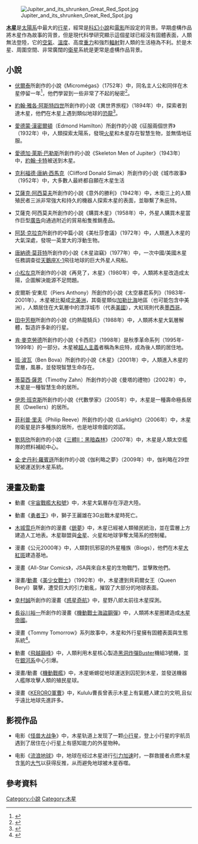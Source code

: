 [[File:Jupiter_and_its_shrunken_Great_Red_Spot.jpg|thumb]]

'''[[木星|木星]]'''是[[太陽系|太陽系]]中最大的[[行星|行星]]，經常是[[科幻小說|科幻小說]]和[[電影|電影]]所設定的背景。早期虛構作品將木星作為故事的背景，但是現代科學研究顯示這個星球已經沒有固體表面，人類無法登陸，它的[[空氣|空氣]]、[[溫度|溫度]]、高度[[重力|重力]]和強烈[[輻射|輻射]]對人類的生活極為不利。於是木星、周圍空間、非常廣闊的[[衛星|衛星]]系統是更常是虛構作品背景。

==小說==
*[[伏爾泰|伏爾泰]]所創作的小說《Micromégas》（1752年）中，同名主人公和同伴在木星停留一年<ref>{{Cite journal
 |author1=Kragh, Helge |author2=Pedersen, Kurt Møller | date=2008
 | title=The Moon that Wasn't: The Saga of Venus' Spurious Satellite | page=28 | publisher=Springer | isbn=3-7643-8908-7
 | bibcode=2008mwsv.book.....K
 | journal=The Moon that Wasn't: the Saga of Venus' Spurious Satellite
 
}}</ref>，他們學習到一些非常了不起的秘密<ref>{{cite book
 |author1=Voltaire |author2=Cuffe, Theo |author3=Mason, Haydn Trevor | date=2002 | title=Micromégas and other short fictions
 |url=https://archive.org/details/micromegasothers0000volt | page=[https://archive.org/details/micromegasothers0000volt/page/24 24]
 | publisher=Penguin Classics | isbn=0-14-044686-9 | others=translated by Theo Cuffe
}}</ref>。

*[[約翰·雅各·阿斯特四世|約翰·雅各·阿斯特四世]]所創作的小說《異世界旅程》（1894年）中，探索者到達木星，他們在木星上遇到類似地球的[[恐龍|恐龍]]<ref>{{cite book
 | first=Mark | last=Bould | date=2009 | page=[https://archive.org/details/routledgecompani00boul/page/20 20]
 | title=The Routledge Companion to Science Fiction
 | url=https://archive.org/details/routledgecompani00boul | editor=Sherryl Vint, Adam Roberts
 | publisher=Taylor & Francis | isbn=0-415-45378-X }}</ref>。

*[[愛德蒙·漢密爾頓|愛德蒙·漢密爾頓]]（Edmond Hamilton）所創作的小說《征服兩個世界》（1932年）中，人類探索太陽系，發現[[火星|火星]]和木星存在智慧生物，並無情地征服。

*[[愛德加·萊斯·巴勒斯|愛德加·萊斯·巴勒斯]]所創作的小說《Skeleton Men of Jupiter》（1943年）中，[[約翰·卡特|約翰·卡特]]被送到木星。

*[[克利福德·唐納·西馬克|克利福德·唐納·西馬克]]（Clifford Donald Simak）所創作的小說《城市故事》（1952年）中，大多數人最終都自願在木星生活

*[[艾薩克·阿西莫夫|艾薩克·阿西莫夫]]所創作的小說《意外的勝利》（1942年）中，木衛三上的人類殖民者三派非常強大和持久的機器人探索木星的表面，並聯繫了朱庇特。

*艾薩克·阿西莫夫所創作的小說《購買木星》（1958年）中，外星人購買木星當作巨型[[廣告|廣告]]向通過附近的貿易船隻推銷產品。

*[[阿瑟·克拉克|阿瑟·克拉克]]所創作的中篇小說《美杜莎會議》（1972年）中，人類進入木星的大氣深處，發現一英里大的浮動生物。

*[[唐納德·莫菲特|唐納德·莫菲特]]所創作的小說《木星盜竊》（1977年）中，一次中國/美國木星任務調查從[[天鵝座X-1|天鵝座X-1]]飛往地球的巨大外星人飛船。

*[[小松左京|小松左京]]所創作的小說《再見了，木星》（1980年）中，人類將木星改造成太陽，企圖解決能源不足問題。

*皮爾斯·安東尼（Piers Anthony）所創作的小說《太空暴君系列》（1983年- 2001年）。木星被比擬成[[北美洲|北美洲]]，其衛星類似[[加勒比海|加勒比海]]地區（也可能包含中美洲），人類居住在大氣層中的漂浮城市（代表[[美國|美國]]），大紅斑則代表[[墨西哥|墨西哥]]。

*[[田中芳樹|田中芳樹]]所創作的小說《灼熱龍騎兵》（1988年）中，人類將木星大氣層解體，製造許多新的行星。

*[[肯·麥克勞德|肯·麥克勞德]]所創作的小說《卡西尼》（1998年）是秋季革命系列（1995年- 1999年）的一部分。木星被[[超人主義|超人主義]]者稱為朱庇特，成為後人類的居住地。

*[[班·波瓦|班·波瓦]]（Ben Bova）所創作的小說《木星》（2001年）中，人類進入木星的雲層，風暴，並發現智慧生命存在。

*[[蒂莫西·薩恩|蒂莫西·薩恩]]（Timothy Zahn）所創作的小說《曼塔的禮物》（2002年）中，木星是一種智慧生命的居所。

*[[伊恩·班克斯|伊恩·班克斯]]所創作的小說《代數學家》（2005年）中，木星是一種壽命極長居民（Dwellers）的居所。

*[[菲利普·里夫|菲利普·里夫]]（Philip Reeve）所創作的小說《Larklight》（2006年）中，木星的衛星是許多種族的居所，也是地球帝國的郊區。

*[[劉慈欣|劉慈欣]]所創作的小說《[[三體II：黑暗森林|三體II：黑暗森林]]》（2007年）中，木星是人類太空艦隊的燃料補給中心。

*[[金·史丹利·羅賓遜|金·史丹利·羅賓遜]]所創作的小說《伽利略之夢》（2009年）中，伽利略在29世紀被運送到木星系統。

==漫畫及動畫==
*動畫《[[宇宙戰艦大和號|宇宙戰艦大和號]]》中，木星大氣層存在浮遊大陸。

*動畫《[[勇者王|勇者王]]》中，獅子王麗雄在3G出戰木星時死亡。

*[[木城雪戶|木城雪戶]]所創作的漫畫《[[銃夢|銃夢]]》中，木星已經被人類殖民統治，並在雲層上方建造人工地表。木星聯盟與[[金星|金星]]、火星和地球爭奪太陽系的控制權。

*漫畫《公元2000年》中，人類對抗邪惡的外星種族（Biogs），他們在木星[[大紅斑|大紅斑]]建造基地。

*漫畫《All-Star Comics》，JSA與來自木星的生物戰鬥，並擊敗他們。

*漫畫/[[動畫|動畫]]《[[美少女戰士|美少女戰士]]》（1992年）中，木星遭到貝莉爾女王（Queen Beryl）襲擊，遭受巨大的引力動亂，摧毀了大部分的地球表面。

*[[幸村誠|幸村誠]]所創作的漫畫《[[惑星奇航|惑星奇航]]》中，星野八郎太前往木星探測。

*[[長谷川裕一|長谷川裕一]]所創作的漫畫《[[機動戰士海盜鋼彈|機動戰士海盜鋼彈]]》中，人類將木星圈建造成[[木星帝國|木星帝國]]。

*漫畫《Tommy Tomorrow》系列故事中，木星和外行星擁有固體表面與生態系統<ref>{{cite comic|title=Action Comics|issue=128|page=7| panel =2, 4 |story=The Chase Through Space!|date=Jan 1949}}</ref>。

*動畫《[[飛越巔峰|飛越巔峰]]》中，人類利用木星核心製造[[黑洞|黑洞]][[炸彈|炸彈]]Buster機組3號機，並在[[銀河系|銀河系]]中心引爆。

*漫畫/動畫《[[機動戰艦|機動戰艦]]》中，木星蜥蜴從地球運送到囚犯到木星，並發送機器人艦隊攻擊人類的殖民星球。

*漫畫《[[KERORO軍曹|KERORO軍曹]]》中，Kululu曹長曾表示木星上有氣體人建立的文明,且似乎遠比地球先進許多。

==影视作品==
* 电影《[[怪兽大战争|怪兽大战争]]》中，木星轨道上发现了一颗[[小行星|小行星]]，登上小行星的宇航员遇到了居住在小行星上有感知能力的外星物种。

* 电影《[[流浪地球_(电影)|流浪地球]]》中，地球在经过木星进行[[引力加速|引力加速]]时，一群救援者点燃木星含[[氢|氢]]的[[木星大气层|大气]]以获得反推，从而避免地球被木星吞噬。

==參考資料==
{{reflist}}

{{Astronomical locations in fiction}}
{{木星}}

<!--Categories-->
[[Category:小說|Category:小說]]
[[Category:木星|Category:木星]]